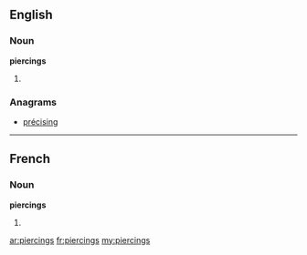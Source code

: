 ==English==

===Noun===
'''piercings'''

# {{plural of|[[piercing]]}}

===Anagrams===
* [[précising#English|précising]]

----

==French==

===Noun===
'''piercings''' {{m|p}}

# {{plural of|[[piercing#French|piercing]]|lang=fr}}

[[ar:piercings]]
[[fr:piercings]]
[[my:piercings]]